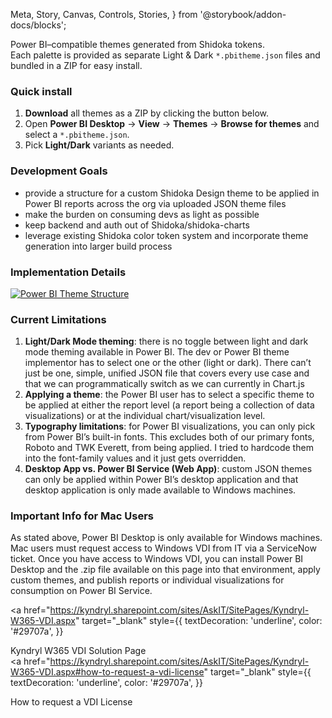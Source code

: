   Meta,
  Story,
  Canvas,
  Controls,
  Stories,
} from '@storybook/addon-docs/blocks';

Power BI–compatible themes generated from Shidoka tokens.  
Each palette is provided as separate Light & Dark `*.pbitheme.json` files and bundled in a ZIP for easy install.

### Quick install

1. **Download** all themes as a ZIP by clicking the button below.
2. Open **Power BI Desktop** → **View** → **Themes** → **Browse for themes** and select a `*.pbitheme.json`.
3. Pick **Light/Dark** variants as needed.

<Stories />

### Development Goals

- provide a structure for a custom Shidoka Design theme to be applied in Power BI reports across the org via uploaded JSON theme files
- make the burden on consuming devs as light as possible
- keep backend and auth out of Shidoka/shidoka-charts
- leverage existing Shidoka color token system and incorporate theme generation into larger build process

### Implementation Details

<a href="powerbi-theme-structure.png" target="_blank" rel="noopener noreferrer">
  <img
    src="powerbi-theme-structure.png"
    alt="Power BI Theme Structure"
    style={{
      maxWidth: '1200px',
      width: '100%',
      height: 'auto',
      marginBottom: '16px',
    }}
  />
</a>

### Current Limitations

1. **Light/Dark Mode theming**: there is no toggle between light and dark mode theming available in Power BI. The dev or Power BI theme implementor has to select one or the other (light or dark). There can’t just be one, simple, unified JSON file that covers every use case and that we can programmatically switch as we can currently in Chart.js
2. **Applying a theme**: the Power BI user has to select a specific theme to be applied at either the report level (a report being a collection of data visualizations) or at the individual chart/visualization level.
3. **Typography limitations**: for Power BI visualizations, you can only pick from Power BI’s built-in fonts. This excludes both of our primary fonts, Roboto and TWK Everett, from being applied. I tried to hardcode them into the font-family values and it just gets overridden.
4. **Desktop App vs. Power BI Service (Web App)**: custom JSON themes can only be applied within Power BI’s desktop application and that desktop application is only made available to Windows machines.

### Important Info for Mac Users

As stated above, Power BI Desktop is only available for Windows machines. Mac users must request access to Windows VDI from IT via a ServiceNow ticket. Once you have access to Windows VDI, you can install Power BI Desktop and the .zip file available on this page into that environment, apply custom themes, and publish reports or individual visualizations for consumption on Power BI Service.

<a
  href="https://kyndryl.sharepoint.com/sites/AskIT/SitePages/Kyndryl-W365-VDI.aspx"
  target="_blank"
  style={{
    textDecoration: 'underline',
    color: '#29707a',
  }}
>
  <span>Kyndryl W365 VDI Solution Page</span>
</a>
<br />
<a
  href="https://kyndryl.sharepoint.com/sites/AskIT/SitePages/Kyndryl-W365-VDI.aspx#how-to-request-a-vdi-license"
  target="_blank"
  style={{
    textDecoration: 'underline',
    color: '#29707a',
  }}
>
  <span>How to request a VDI License</span>
</a>
